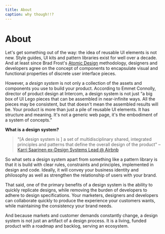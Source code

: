 ```yaml
---
title: About
caption: why though!!?
---
```


# About

Let's get something out of the way: the idea of reusable UI elements is not new. Style guides, UI kits and pattern libraries exist for well over a decade. And at least since Brad Frost's [Atomic Design](https://bradfrost.com/blog/post/atomic-web-design/) methodology, designers and developers agree on the concept of components to encapsulate visual and functional properties of discrete user interface pieces.

However, a *design system* is not only a collection of the assets and components you use to build your product. According to Emmet Connolly, director of product design at Intercom, a design system is not just “a big box of UI Lego pieces that can be assembled in near-infinite ways. All the pieces may be consistent, but that doesn't mean the assembled results will be. Your product is more than just a pile of reusable UI elements. It has structure and meaning. It's not a generic web page, it's the embodiment of a system of concepts.”

**What is a design system?**

> "[A design system is ] a set of multidisciplinary shared, integrated principles and patterns that define the overall design of the product"
– [Karri Saarinen ex-Design Systems Lead @ Airbnb](https://www.youtube.com/watch?v=TuLY1cYM57g)
> 

So what sets a design system apart from something like a pattern library is that it is build with clear rules, constraints and principles, implemented in design and code. Ideally, it will convey your business identity and philosophy as well as strengthen the relationship of users with your brand.

That said, one of the primary benefits of a design system is the ability to quickly replicate designs, while removing the burden of developers to adhere to design specifications. Your marketers, designers and developers can collaborate quickly to produce the experience your customers wants, while maintaining the consistency your brand needs.

And because markets and customer demands constantly change, a design system is not just an artifact of a design process. It is a living, funded product with a roadmap and backlog, serving an ecosystem.
